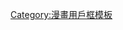 {{Userbox-2
  |border-c = #800080
  |border-s = 1
  |id1-c     = #800080
  |id2-c     = #800080
  |id1-s     = 11
  |id1-fc    = Yellow
  |id2-s     = 11
  |id2-fc    = Yellow
  |info-c   = blue
  |info-s   = 8
  |info-fc  = Yellow
  |id1       = {{ruby|Star|{{lang|ja|スター}}<Br>}}{{ruby|platinum|{{lang|ja|プラチナ}}<Br>}}
  |id2       = {{lang|ja|オラ<br>オラ}}
  |info     = [[星塵鬥士#空條承太郎|<span style="color:Yellow">{{lang|ja|てめーはおれを怒らせた<Br>敗因はそれだけだ}}</span>]]
}}
[[Category:喜欢空条承太郎的维基人|{{PAGENAME}}]]
<noinclude>[[Category:漫畫用戶框模板]]</noinclude>